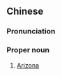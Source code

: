 {{also|亚里桑那}}
==Chinese==
{{zh-forms|s=亚里桑那|gloss=-}}
{{wikipedia|lang=zh}}

===Pronunciation===
{{zh-pron
|m=Yàlǐsāngnà
|cat=pn
}}

===Proper noun===
{{zh-proper noun}}

# [[Arizona]]